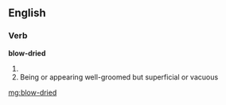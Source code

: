 ==English==

===Verb===
'''blow-dried'''

# {{past of|blow-dry}}
# Being or appearing well-groomed but superficial or vacuous

[[mg:blow-dried]]